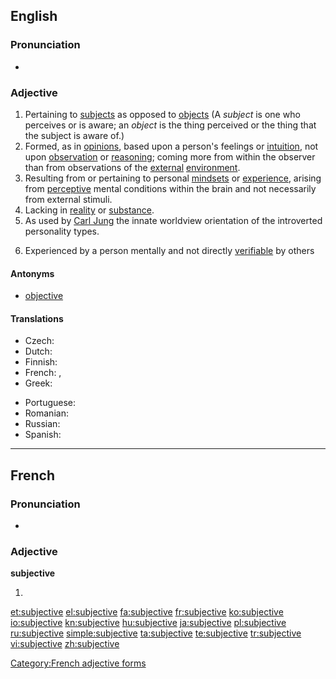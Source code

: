 ==English==

===Pronunciation===

* {{IPA|/səbˈdʒɛktɪv/|/sʌbˈdʒɛktɪv/}}

===Adjective===
{{en-adj}}

# Pertaining to [[subject]]s as opposed to [[object]]s (A ''subject'' is one who perceives or is aware; an ''object'' is the thing perceived or the thing that the subject is aware of.)
# Formed, as in [[opinion]]s, based upon a person's feelings or [[intuition]], not upon [[observation]] or [[reasoning]]; coming more from within the observer than from observations of the [[external]] [[environment]].
# Resulting from or pertaining to personal [[mindset]]s or [[experience]], arising from [[perceptive]] mental conditions within the brain and not necessarily from external stimuli.
# Lacking in [[reality]] or [[substance]].
# As used by [[w:Carl Jung|Carl Jung]] the innate worldview orientation of the introverted personality types.
# {{philosophy|psychology}} Experienced by a person mentally and not directly [[verifiable]] by others

====Antonyms====
* [[objective]]

====Translations====
{{trans-top|based upon subjective feelings or intuition}}
* Czech: {{t-|cs|subjektivní}}
* Dutch: {{t+|nl|subjectief}}
* Finnish: {{t+|fi|subjektiivinen}}
* French: {{t+|fr|subjectif|m}},  {{t+|fr|subjective|f}}
* Greek: {{t|el|υποκειμενικός|m|tr=ypokeimenikós|sc=Grek}}
{{trans-mid}}
* Portuguese: {{t+|pt|subjetivo}}
* Romanian: {{t|ro|subiectiv}}
* Russian: {{t|ru|субъективный|sc=Cyrl|tr=sub"jektívnyj|alt=субъекти́вный}}
* Spanish: {{t+|es|subjetivo}}
{{trans-bottom}}

----

==French==

===Pronunciation===
* {{IPA|/syb.ʒɛk.tiv/|lang=fr}}

===Adjective===
'''subjective''' {{f}}

# {{feminine of|subjectif|lang=fr}}

[[Category:French adjective forms]]

[[et:subjective]]
[[el:subjective]]
[[fa:subjective]]
[[fr:subjective]]
[[ko:subjective]]
[[io:subjective]]
[[kn:subjective]]
[[hu:subjective]]
[[ja:subjective]]
[[pl:subjective]]
[[ru:subjective]]
[[simple:subjective]]
[[ta:subjective]]
[[te:subjective]]
[[tr:subjective]]
[[vi:subjective]]
[[zh:subjective]]